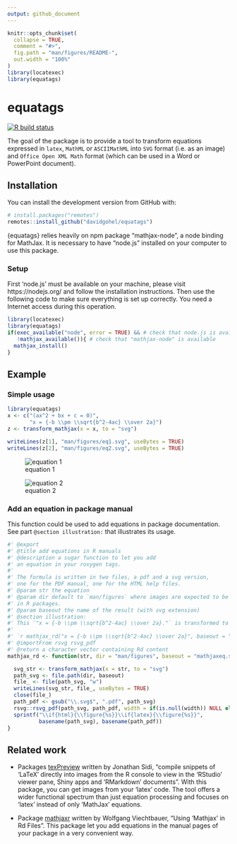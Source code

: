 ```yaml
---
output: github_document
---
```


<!-- README.md is generated from README.Rmd. Please edit that file -->

```r
knitr::opts_chunk$set(
  collapse = TRUE,
  comment = "#>",
  fig.path = "man/figures/README-",
  out.width = "100%"
)
library(locatexec)
library(equatags)
```

# equatags

<!-- badges: start -->
[![R build status](https://github.com/davidgohel/equatags/workflows/R-CMD-check/badge.svg)](https://github.com/davidgohel/equatags/actions)
<!-- badges: end -->

The goal of the package is to provide a tool to transform equations expressed in
`latex`, `MathML` or `ASCIIMathML` into `SVG` format (i.e. as an image) and
`Office Open XML Math` format (which can be used in a Word or PowerPoint
document). 


## Installation

You can install the development version from GitHub with:

``` r
# install.packages("remotes")
remotes::install_github("davidgohel/equatags")
```

{equatags} relies heavily on npm package "mathjax-node", a node binding for MathJax. 
It is necessary to have "node.js" installed on your computer to use this package.

### Setup

First 'node.js' must be available on your machine, please visit https://nodejs.org/ and 
follow the installation instructions. Then use the following code to make sure 
everything is set up correctly. You need a Internet access during this operation.

```r
library(locatexec)
library(equatags)
if(exec_available("node", error = TRUE) && # check that node.js is available
   !mathjax_available()){ # check that "mathjax-node" is available
  mathjax_install()
}
```

## Example

### Simple usage 

```r
library(equatags)
x <- c("(ax^2 + bx + c = 0)",
       "x = {-b \\pm \\sqrt{b^2-4ac} \\over 2a}")
z <- transform_mathjax(x = x, to = "svg")

writeLines(z[1], "man/figures/eq1.svg", useBytes = TRUE)
writeLines(z[2], "man/figures/eq2.svg", useBytes = TRUE)
```

![equation 1](man/figures/eq1.svg)

![equation 2](man/figures/eq2.svg)

### Add an equation in package manual

This function could be used to add equations in 
package documentation. See part `@section illustration:` that 
illustrates its usage.

```r
#' @export
#' @title add equations in R manuals
#' @description a sugar function to let you add
#' an equation in your roxygen tags.
#'
#' The formula is written in two files, a pdf and a svg version,
#' one for the PDF manual, one for the HTML help files.
#' @param str the equation
#' @param dir default to `man/figures` where images are expected to be
#' in R packages.
#' @param baseout the name of the result (with svg extension)
#' @section illustration:
#' This `"x = {-b \\pm \\sqrt{b^2-4ac} \\over 2a}."` is transformed to this:
#'
#' `r mathjax_rd("x = {-b \\pm \\sqrt{b^2-4ac} \\over 2a}", baseout = "mathjax-example.svg")`
#' @importFrom rsvg rsvg_pdf
#' @return a character vector containing Rd content
mathjax_rd <- function(str, dir = "man/figures", baseout = "mathjaxeq.svg"){

  svg_str <- transform_mathjax(x = str, to = "svg")
  path_svg <- file.path(dir, baseout)
  file_ <- file(path_svg, "w")
  writeLines(svg_str, file_, useBytes = TRUE)
  close(file_)
  path_pdf <- gsub("\\.svg$", ".pdf", path_svg)
  rsvg::rsvg_pdf(path_svg, path_pdf, width = if(is.null(width)) NULL else width*72)
  sprintf("\\if{html}{\\figure{%s}}\\if{latex}{\\figure{%s}}",
          basename(path_svg), basename(path_pdf))
}
```



## Related work

* Packages [texPreview](https://CRAN.R-project.org/package=texPreview) written by 
Jonathan Sidi, "compile snippets of 'LaTeX' directly into 
images from the R console to view in the 'RStudio' viewer pane, Shiny apps 
and 'RMarkdown' documents". With this package, you can get images from 
your 'latex' code. The tool offers a wider functional spectrum than just 
equation processing and focuses on 'latex' instead of only 'MathJax' equations.

* Package [mathjaxr](https://cran.r-project.org/package=mathjaxr) written by 
Wolfgang Viechtbauer, "Using 'Mathjax' in Rd Files". This package let you 
add equations in the manual pages of your package in a very convenient way. 
